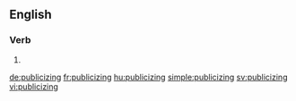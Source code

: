 ==English==

===Verb===
{{head|en|present participle}}

# {{present participle of|publicize|lang=en}}

[[de:publicizing]]
[[fr:publicizing]]
[[hu:publicizing]]
[[simple:publicizing]]
[[sv:publicizing]]
[[vi:publicizing]]